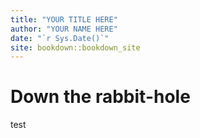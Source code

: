 ```yaml
--- 
title: "YOUR TITLE HERE"
author: "YOUR NAME HERE"
date: "`r Sys.Date()`"
site: bookdown::bookdown_site
---
```


# Down the rabbit-hole

test